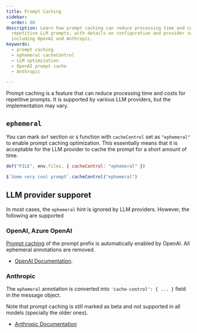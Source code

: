 ```yaml
---
title: Prompt Caching
sidebar:
  order: 80
description: Learn how prompt caching can reduce processing time and costs for
  repetitive LLM prompts, with details on configuration and provider support
  including OpenAI and Anthropic.
keywords:
  - prompt caching
  - ephemeral cacheControl
  - LLM optimization
  - OpenAI prompt cache
  - Anthropic

---
```


Prompt caching is a feature that can reduce processing time and costs for repetitive prompts.
It is supported by various LLM providers, but the implementation may vary.

## `ephemeral`

You can mark `def` section or `$` function with `cacheControl` set as `"ephemeral"` to enable prompt caching optimization. This essentially means that it
is acceptable for the LLM provider to cache the prompt for a short amount of time.

```js
def("FILE", env.files, { cacheControl: "ephemeral" })
```

```js
$`Some very cool prompt`.cacheControl("ephemeral")
```

## LLM provider supporet

In most cases, the `ephemeral` hint is ignored by LLM providers. However, the following are supported

### OpenAI, Azure OpenAI

[Prompt caching](https://platform.openai.com/docs/guides/prompt-caching) of the prompt prefix
is automatically enabled by OpenAI. All ephemeral annotations are removed.

- [OpenAI Documentation](https://openai.com/index/api-prompt-caching/).

### Anthropic

The `ephemeral` annotation is converted into `'cache-control': { ... }` field in the message object.

Note that prompt caching is still marked as beta and not supported in all models (specially the older ones).

- [Anthropic Documentation](https://docs.anthropic.com/en/docs/build-with-claude/prompt-caching)
